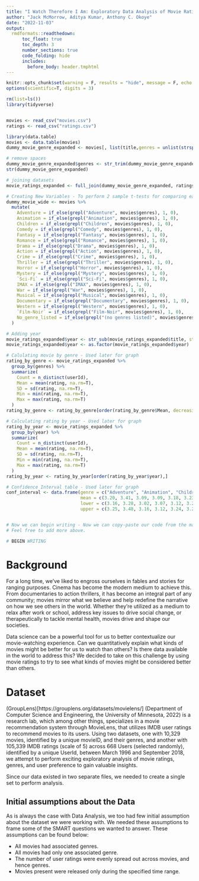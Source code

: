 ```yaml
---
title: "I Watch Therefore I Am: Exploratory Data Analysis of Movie Ratings"
author: "Jack McMorrow, Aditya Kumar, Anthony C. Okoye"
date: "2022-11-03"
output:
  rmdformats::readthedown:
      toc_float: true
      toc_depth: 3
      number_sections: true
      code_folding: hide
      includes:
        before_body: header.tmphtml
---
```


```r
knitr::opts_chunk$set(warning = F, results = "hide", message = F, echo = F)
options(scientific=T, digits = 3) 
```

```r
rm(list=ls())
library(tidyverse)


movies <- read_csv("movies.csv")
ratings <- read_csv("ratings.csv")

library(data.table)
movies <- data.table(movies)
dummy_movie_genre_expanded <- movies[, list(title,genres = unlist(strsplit(genres, split = "|", fixed = T))), by = movieId]

# remove spaces
dummy_movie_genre_expanded$genres <- str_trim(dummy_movie_genre_expanded$genres)
str(dummy_movie_genre_expanded)

# joining datasets
movie_ratings_expanded <- full_join(dummy_movie_genre_expanded, ratings, by = "movieId")

# Creating New Variables - To perform 2 sample t-tests for comparing each Genre, with the rest of the Genre.
dummy_movie_wide <- movies %>%
  mutate(
    Adventure = if_else(grepl("Adventure", movies$genres), 1, 0),
    Animation = if_else(grepl("Animation", movies$genres), 1, 0),
    Children = if_else(grepl("Children", movies$genres), 1, 0),
    Comedy = if_else(grepl("Comedy", movies$genres), 1, 0),
    Fantasy = if_else(grepl("Fantasy", movies$genres), 1, 0),
    Romance = if_else(grepl("Romance", movies$genres), 1, 0),
    Drama = if_else(grepl("Drama", movies$genres), 1, 0),
    Action = if_else(grepl("Action", movies$genres), 1, 0),
    Crime = if_else(grepl("Crime", movies$genres), 1, 0),
    Thriller = if_else(grepl("Thriller", movies$genres), 1, 0),
    Horror = if_else(grepl("Horror", movies$genres), 1, 0),
    Mystery = if_else(grepl("Mystery", movies$genres), 1, 0),
    `Sci-Fi` = if_else(grepl("Sci-Fi", movies$genres), 1, 0),
    IMAX = if_else(grepl("IMAX", movies$genres), 1, 0),
    War = if_else(grepl("War", movies$genres), 1, 0),
    Musical = if_else(grepl("Musical", movies$genres), 1, 0),
    Documentary = if_else(grepl("Documentary", movies$genres), 1, 0),
    Western = if_else(grepl("Western", movies$genres), 1, 0),
    `Film-Noir` = if_else(grepl("Film-Noir", movies$genres), 1, 0),
    No_genre_listed = if_else(grepl("(no genres listed)", movies$genres), 1, 0)
  )

# Adding year
movie_ratings_expanded$year <- str_sub(movie_ratings_expanded$title, start = nchar(movie_ratings_expanded$title)-4, end = nchar(movie_ratings_expanded$title)-1) %>% str_trim()
movie_ratings_expanded$year <- as.factor(movie_ratings_expanded$year)

# Calulating movie by genre - Used later for graph
rating_by_genre <- movie_ratings_expanded %>%
  group_by(genres) %>%
  summarize(
    Count = n_distinct(userId),
    Mean = mean(rating, na.rm=T),
    SD = sd(rating, na.rm=T),
    Min = min(rating, na.rm=T),
    Max = max(rating, na.rm=T)
  )
rating_by_genre <- rating_by_genre[order(rating_by_genre$Mean, decreasing = TRUE),]

# Calculating rating by year - Used later for graph
rating_by_year <- movie_ratings_expanded %>%
  group_by(year) %>%
  summarize(
    Count = n_distinct(userId),
    Mean = mean(rating, na.rm=T),
    SD = sd(rating, na.rm=T),
    Min = min(rating, na.rm=T),
    Max = max(rating, na.rm=T)
  )
rating_by_year <- rating_by_year[order(rating_by_year$year),]

# Confidence Interval table - Used later for graph
conf_interval <- data.frame(genre = c("Adventure", "Animation", "Children", "Comedy", "Fantasy", "Romance", "Drama", "Action", "Crime", "Thriller", "Horror", "War", "Musical", "Documentary", "Western", "Film-Noir", "Sci-Fi", "Mystery"),
                            mean = c(3.20, 3.41, 3.09, 3.09, 3.18, 3.23, 3.28, 3.11, 3.24, 3.13, 2.83, 3.39, 3.23, 3.48, 3.25, 3.41, 3.10, 3.21),
                            lower = c(3.16, 3.28, 3.02, 3.07, 3.12, 3.20, 3.26, 3.08, 3.20, 3.10, 2.77, 3.33, 3.15, 3.40, 3.15, 3.31, 3.04, 3.15),
                            upper = c(3.25, 3.48, 3.16, 3.12, 3.24, 3.27, 3.31, 3.15, 3.28, 3.16, 2.89, 3.46, 3.30, 3.56, 3.36, 3.51, 3.15, 3.27))


# Now we can begin writing - Now we can copy-paste our code from the master sheet to input our graphs in our paper.
# Feel free to add more above.

# BEGIN WRITING
```    
   
    
# Background   

For a long time, we’ve liked to engross ourselves in fables and stories for ranging purposes. Cinema has become the modern medium to achieve this. From documentaries to action thrillers, it has become an integral part of any community; movies mirror what we believe and help redefine the narrative on how we see others in the world. Whether they’re utilized as a medium to relax after work or school, address key issues to drive social change, or therapeutically to tackle mental health, movies drive and shape our societies.   

Data science can be a powerful tool for us to better contextualize our movie-watching experience. Can we quantitatively explain what kinds of movies might be better for us to watch than others? Is there data available in the world to address this? We decided to take on this challenge by using movie ratings to try to see what kinds of movies might be considered better than others.    

# Dataset   

(GroupLens)[https://grouplens.org/datasets/movielens/] (Department of Computer Science and Engineering, the University of Minnesota, 2022) is a research lab, which among other things, specializes in a movie recommendation system through MovieLens, that utilizes IMDB user ratings to recommend movies to its users. Using two datasets, one with 10,329 movies, identified by a unique movieID, and their genres, and another with 105,339 IMDB ratings (scale of 5) across 668 Users (selected randomly), identified by a unique UserId, between March 1996 and September 2018, we attempt to perform exciting exploratory analysis of movie ratings, genres, and user preference to gain valuable insights.   

Since our data existed in two separate files, we needed to create a single set to perform analysis.   

## Initial assumptions about the Data   

As is always the case with Data Analysis, we too had few initial assumption about the dataset we were working with. We needed these assumptions to frame some of the SMART questions we wanted to answer. These assumptions can be found below:   

* All movies had associated genres.   
* All movies had only one associated genre.   
* The number of user ratings were evenly spread out across movies, and hence genres.   
* Movies present were released only during the specified time range.   

